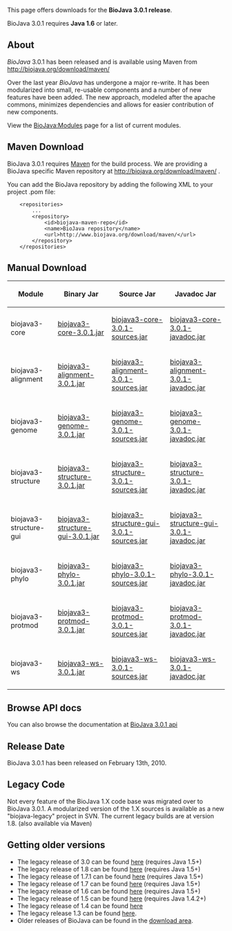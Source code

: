 This page offers downloads for the <b>BioJava 3.0.1 release</b>. 

BioJava 3.0.1 requires <b>Java 1.6</b> or later. 

== About ==
''BioJava'' 3.0.1 has been released and is available using Maven from
[http://biojava.org/download/maven/ http://biojava.org/download/maven/]

Over the last year ''BioJava'' has undergone a major re-write. It has
been modularized into small, re-usable components and a number of new
features have been added. The new approach, modeled after the apache
commons, minimizes dependencies and allows for easier contribution of
new components.

View the [[BioJava:Modules]] page for a list of current modules.

== Maven Download ==
BioJava 3.0.1 requires [http://maven.apache.org/ Maven] for the build process. We are providing a BioJava specific Maven repository at http://biojava.org/download/maven/ .

You can add the BioJava repository by adding the following XML to your project .pom file:
<pre>
	<repositories>
		...
		<repository>
			<id>biojava-maven-repo</id>
			<name>BioJava repository</name>
			<url>http://www.biojava.org/download/maven/</url>			
		</repository>
	</repositories>
</pre>

== Manual Download ==
{|
|+
! Module
! Binary Jar
! Source Jar
! Javadoc Jar
|-
| biojava3-core 
| [http://biojava.org/download/maven/org/biojava/biojava3-core/3.0.1/biojava3-core-3.0.1.jar biojava3-core-3.0.1.jar] 
| [http://biojava.org/download/maven/org/biojava/biojava3-core/3.0.1/biojava3-core-3.0.1-sources.jar biojava3-core-3.0.1-sources.jar] 
| [http://biojava.org/download/maven/org/biojava/biojava3-core/3.0.1/biojava3-core-3.0.1-javadoc.jar biojava3-core-3.0.1-javadoc.jar]
|-
| biojava3-alignment 
| [http://biojava.org/download/maven/org/biojava/biojava3-alignment/3.0.1/biojava3-alignment-3.0.1.jar biojava3-alignment-3.0.1.jar] 
| [http://biojava.org/download/maven/org/biojava/biojava3-alignment/3.0.1/biojava3-alignment-3.0.1-sources.jar biojava3-alignment-3.0.1-sources.jar] 
| [http://biojava.org/download/maven/org/biojava/biojava3-alignment/3.0.1/biojava3-alignment-3.0.1-javadoc.jar biojava3-alignment-3.0.1-javadoc.jar]
|-
| biojava3-genome 
| [http://biojava.org/download/maven/org/biojava/biojava3-genome/3.0.1/biojava3-genome-3.0.1.jar biojava3-genome-3.0.1.jar] 
| [http://biojava.org/download/maven/org/biojava/biojava3-genome/3.0.1/biojava3-genome-3.0.1-sources.jar biojava3-genome-3.0.1-sources.jar] 
| [http://biojava.org/download/maven/org/biojava/biojava3-genome/3.0.1/biojava3-genome-3.0.1-javadoc.jar biojava3-genome-3.0.1-javadoc.jar]
|-
| biojava3-structure 
| [http://biojava.org/download/maven/org/biojava/biojava3-structure/3.0.1/biojava3-structure-3.0.1.jar biojava3-structure-3.0.1.jar] 
| [http://biojava.org/download/maven/org/biojava/biojava3-structure/3.0.1/biojava3-structure-3.0.1-sources.jar biojava3-structure-3.0.1-sources.jar] 
| [http://biojava.org/download/maven/org/biojava/biojava3-structure/3.0.1/biojava3-structure-3.0.1-javadoc.jar biojava3-structure-3.0.1-javadoc.jar]
|-
| biojava3-structure-gui 
| [http://biojava.org/download/maven/org/biojava/biojava3-structure-gui/3.0/biojava3-structure-gui-3.0.1.jar biojava3-structure-gui-3.0.1.jar] 
| [http://biojava.org/download/maven/org/biojava/biojava3-structure-gui/3.0/biojava3-structure-gui-3.0.1-sources.jar biojava3-structure-gui-3.0.1-sources.jar] 
| [http://biojava.org/download/maven/org/biojava/biojava3-structure-gui/3.0/biojava3-structure-gui-3.0.1-javadoc.jar biojava3-structure-gui-3.0.1-javadoc.jar]
|-
| biojava3-phylo 
| [http://biojava.org/download/maven/org/biojava/biojava3-phylo/3.0/biojava3-phylo-3.0.1.jar biojava3-phylo-3.0.1.jar] 
| [http://biojava.org/download/maven/org/biojava/biojava3-phylo/3.0/biojava3-phylo-3.0.1-sources.jar biojava3-phylo-3.0.1-sources.jar] 
| [http://biojava.org/download/maven/org/biojava/biojava3-phylo/3.0/biojava3-phylo-3.0.1-javadoc.jar biojava3-phylo-3.0.1-javadoc.jar]
|-
| biojava3-protmod 
| [http://biojava.org/download/maven/org/biojava/biojava3-protmod/3.0/biojava3-protmod-3.0.1.jar biojava3-protmod-3.0.1.jar] 
| [http://biojava.org/download/maven/org/biojava/biojava3-protmod/3.0/biojava3-protmod-3.0.1-sources.jar biojava3-protmod-3.0.1-sources.jar] 
| [http://biojava.org/download/maven/org/biojava/biojava3-protmod/3.0/biojava3-protmod-3.0.1-javadoc.jar biojava3-protmod-3.0.1-javadoc.jar]
|-
| biojava3-ws 
| [http://biojava.org/download/maven/org/biojava/biojava3-ws/3.0/biojava3-ws-3.0.1.jar biojava3-ws-3.0.1.jar] 
| [http://biojava.org/download/maven/org/biojava/biojava3-ws/3.0/biojava3-ws-3.0.1-sources.jar biojava3-ws-3.0.1-sources.jar] 
| [http://biojava.org/download/maven/org/biojava/biojava3-ws/3.0/biojava3-ws-3.0.1-javadoc.jar biojava3-ws-3.0.1-javadoc.jar]

|}

== Browse API docs ==
You can also browse the documentation at [http://www.biojava.org/docs/api3.0/ BioJava 3.0.1 api]

==Release Date==
BioJava 3.0.1 has been released on February 13th, 2010.

== Legacy Code ==
Not every feature of the BioJava 1.X code base was migrated over to
BioJava 3.0.1. A modularized version of the 1.X sources is available as
a new "biojava-legacy" project in SVN. The current legacy builds are at version 1.8. (also available via Maven)

== Getting older versions ==

* The legacy release of 3.0 can be found [[BioJava:Download 3.0|here]] (requires Java 1.5+)
* The legacy release of 1.8 can be found [[BioJava:Download 1.8|here]] (requires Java 1.5+)
* The legacy release of 1.7.1 can be found [[BioJava:Download 1.7.1|here]] (requires Java 1.5+)
* The legacy release of 1.7 can be found [[BioJava:Download 1.7|here]] (requires Java 1.5+)
* The legacy release of 1.6 can be found [[BioJava:Download 1.6|here]] (requires Java 1.5+)
* The legacy release of 1.5 can be found [[BioJava:Download 1.5|here]] (requires Java 1.4.2+)
* The legacy release of 1.4 can be found [[BioJava:Download 1.4|here]]
* The legacy release 1.3 can be found [[BioJava:Download 1.3|here]].
* Older releases of BioJava can be found in the [http://www.biojava.org/download/ download area].